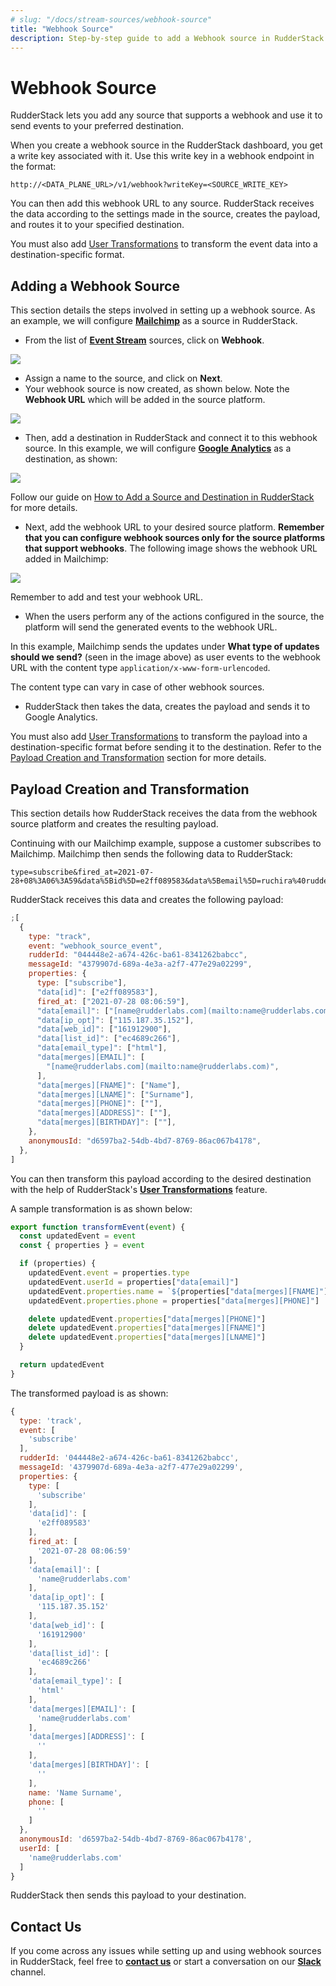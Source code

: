 ```yaml
---
# slug: "/docs/stream-sources/webhook-source"
title: "Webhook Source"
description: Step-by-step guide to add a Webhook source in RudderStack.
---
```


# Webhook Source

RudderStack lets you add any source that supports a webhook and use it to send events to your preferred destination.

When you create a webhook source in the RudderStack dashboard, you get a write key associated with it. Use this write key in a webhook endpoint in the format:

`http://<DATA_PLANE_URL>/v1/webhook?writeKey=<SOURCE_WRITE_KEY>`

You can then add this webhook URL to any source. RudderStack receives the data according to the settings made in the source, creates the payload, and routes it to your specified destination.

<div class="infoBlock">

You must also add <a href="../../transformations/">User Transformations</a> to transform the event data into a destination-specific format.

</div>

## Adding a Webhook Source

This section details the steps involved in setting up a webhook source. As an example, we will configure [**Mailchimp**](https://mailchimp.com) as a source in RudderStack.

- From the list of [**Event Stream**](./) sources, click on **Webhook**.

<img src="../../../images/assets/webhook (1).png" />

- Assign a name to the source, and click on **Next**.
- Your webhook source is now created, as shown below. Note the **Webhook URL** which will be added in the source platform.

<img src="https://user-images.githubusercontent.com/59817155/128315856-0d71db9a-fbc3-4f71-8692-f2a0faa4c5b3.png" />

- Then, add a destination in RudderStack and connect it to this webhook source. In this example, we will configure [**Google Analytics**](https://rudderstack.com/docs/destinations/analytics/google-analytics-ga/) as a destination, as shown:

<img src="https://user-images.githubusercontent.com/59817155/127983406-76fcf748-bd1b-4f18-9840-b19a71aaf601.png" />

<div class="infoBlock">

Follow our guide on <a href="../../connections/adding-source-and-destination-rudderstack/">How to Add a Source and Destination in RudderStack</a> for more details.
</div>

- Next, add the webhook URL to your desired source platform. **Remember that you can configure webhook sources only for the source platforms that support webhooks**. The following image shows the webhook URL added in Mailchimp:

<img src="https://user-images.githubusercontent.com/59817155/127986131-3740dbfe-7d55-4328-abe1-63fb8ac70de2.png" />

<div class="infoBlock">

Remember to add and test your webhook URL.

</div>

- When the users perform any of the actions configured in the source, the platform will send the generated events to the webhook URL.

In this example, Mailchimp sends the updates under **What type of updates should we send?** \(seen in the image above\) as user events to the webhook URL with the content type `application/x-www-form-urlencoded`.

<div class="infoBlock">

The content type can vary in case of other webhook sources.

</div>

- RudderStack then takes the data, creates the payload and sends it to Google Analytics.

<div class="infoBlock">
You must also add <a href="../../transformations/">User Transformations</a> to transform the payload into a destination-specific format before sending it to the destination. Refer to the <a href="#payload-creation-and-transformation">Payload Creation and Transformation</a> section for more details.

</div>

## Payload Creation and Transformation

This section details how RudderStack receives the data from the webhook source platform and creates the resulting payload.

Continuing with our Mailchimp example, suppose a customer subscribes to Mailchimp. Mailchimp then sends the following data to RudderStack:

```
type=subscribe&fired_at=2021-07-28+08%3A06%3A59&data%5Bid%5D=e2ff089583&data%5Bemail%5D=ruchira%40rudderlabs.com&data%5Bemail_type%5D=html&data%5Bip_opt%5D=115.187.35.152&data%5Bweb_id%5D=161912900&data%5Bmerges%5D%5BEMAIL%5D=name%40rudderlabs.com&data%5Bmerges%5D%5BFNAME%5D=Name&data%5Bmerges%5D%5BLNAME%5D=Surname&data%5Bmerges%5D%5BADDRESS%5D=&data%5Bmerges%5D%5BPHONE%5D=&data%5Bmerges%5D%5BBIRTHDAY%5D=&data%5Blist_id%5D=ec4689c266
```

RudderStack receives this data and creates the following payload:

```javascript
;[
  {
    type: "track",
    event: "webhook_source_event",
    rudderId: "044448e2-a674-426c-ba61-8341262babcc",
    messageId: "4379907d-689a-4e3a-a2f7-477e29a02299",
    properties: {
      type: ["subscribe"],
      "data[id]": ["e2ff089583"],
      fired_at: ["2021-07-28 08:06:59"],
      "data[email]": ["[name@rudderlabs.com](mailto:name@rudderlabs.com)"],
      "data[ip_opt]": ["115.187.35.152"],
      "data[web_id]": ["161912900"],
      "data[list_id]": ["ec4689c266"],
      "data[email_type]": ["html"],
      "data[merges][EMAIL]": [
        "[name@rudderlabs.com](mailto:name@rudderlabs.com)",
      ],
      "data[merges][FNAME]": ["Name"],
      "data[merges][LNAME]": ["Surname"],
      "data[merges][PHONE]": [""],
      "data[merges][ADDRESS]": [""],
      "data[merges][BIRTHDAY]": [""],
    },
    anonymousId: "d6597ba2-54db-4bd7-8769-86ac067b4178",
  },
]
```

You can then transform this payload according to the desired destination with the help of RudderStack's [**User Transformations**](https://rudderstack.com/docs/transformations) feature.

A sample transformation is as shown below:

```javascript
export function transformEvent(event) {
  const updatedEvent = event
  const { properties } = event

  if (properties) {
    updatedEvent.event = properties.type
    updatedEvent.userId = properties["data[email]"]
    updatedEvent.properties.name = `${properties["data[merges][FNAME]"]} ${properties["data[merges][LNAME]"]}`
    updatedEvent.properties.phone = properties["data[merges][PHONE]"]

    delete updatedEvent.properties["data[merges][PHONE]"]
    delete updatedEvent.properties["data[merges][FNAME]"]
    delete updatedEvent.properties["data[merges][LNAME]"]
  }

  return updatedEvent
}
```

The transformed payload is as shown:

```javascript
{
  type: 'track',
  event: [
    'subscribe'
  ],
  rudderId: '044448e2-a674-426c-ba61-8341262babcc',
  messageId: '4379907d-689a-4e3a-a2f7-477e29a02299',
  properties: {
    type: [
      'subscribe'
    ],
    'data[id]': [
      'e2ff089583'
    ],
    fired_at: [
      '2021-07-28 08:06:59'
    ],
    'data[email]': [
      'name@rudderlabs.com'
    ],
    'data[ip_opt]': [
      '115.187.35.152'
    ],
    'data[web_id]': [
      '161912900'
    ],
    'data[list_id]': [
      'ec4689c266'
    ],
    'data[email_type]': [
      'html'
    ],
    'data[merges][EMAIL]': [
      'name@rudderlabs.com'
    ],
    'data[merges][ADDRESS]': [
      ''
    ],
    'data[merges][BIRTHDAY]': [
      ''
    ],
    name: 'Name Surname',
    phone: [
      ''
    ]
  },
  anonymousId: 'd6597ba2-54db-4bd7-8769-86ac067b4178',
  userId: [
    'name@rudderlabs.com'
  ]
}
```

RudderStack then sends this payload to your destination.

## Contact Us

If you come across any issues while setting up and using webhook sources in RudderStack, feel free to [**contact us**](mailto:%20docs@rudderstack.com) or start a conversation on our [**Slack**](https://rudderstack.com/join-rudderstack-slack-community) channel.
